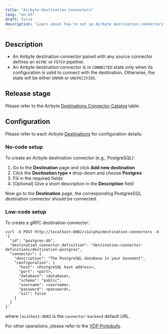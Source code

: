 ```yaml
---
title: "Airbyte Destination Connectors"
lang: "en-US"
draft: false
description: "Learn about how to set up Airbyte destination connectors for the open-source visual data ETL tool VDP https://github.com/instill-ai/vdp"
---
```


## Description

- An Airbyte destination connector paired with any source connector defines an `ASYNC` or `FETCH` pipeline.
- An Airbyte destination connector is in `CONNECTED` state only when its configuration is valid to connect with the destination. Otherwise, the state will be either `ERROR` or `UNSPECIFIED`.

## Release stage

Please refer to the Airbyte [Destinations Connector Catalog](https://docs.airbyte.com/integrations/#destinations) table.

## Configuration

Please refer to each Airbyte [Destinations](https://docs.airbyte.com/category/destinations) for configuration details.

### No-code setup

To create an Airbyte destination connector (e.g., PostgreSQL):

1. Go to the **Destination** page and click **Add new destination**
2. Click the **Destination type** ▾ drop-down and choose **Postgres**
3. Fill in the required fields
4. [Optional] Give a short description in the **Description** field

Now go to the **Destination** page, the corresponding PostgresSQL destination connector should be connected.

### Low-code setup

To create a gRPC destination connector:

```shellscript cURL
curl -X POST http://localhost:8082/v1alpha/destination-connectors -d '{
  "id": "postgres-db",
  "destination_connector_definition": "destination-connector-definitions/destination-postgres",
  "connector": {
    "description": "The PostgreSQL database in your basement",
    "configuration": {
      "host": <PostgreSQL host address>,
      "port": <port>,
      "database": <database>,
      "schema": "public",
      "username": <username>,
      "password": <password>,
      "ssl": false
    }
  }
}'
```

where `localhost:8082` is the `connector-backend` default URL.

For other operations, please refer to the [VDP Protobufs](https://buf.build/instill-ai/protobufs).
